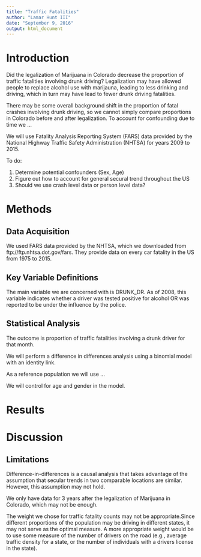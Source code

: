 ```yaml
---
title: "Traffic Fatalities"
author: "Lamar Hunt III"
date: "September 9, 2016"
output: html_document
---
```


# Introduction
Did the legalization of Marijuana in Colorado decrease the proportion of traffic fatalities involving drunk driving? Legalization may have allowed people to replace alcohol use with marijauna, leading to less drinking and driving, which in turn may have lead to fewer drunk driving fatalities.

There may be some overall background shift in the proportion of fatal crashes involving drunk driving, so we cannot simply compare proportions in Colorado before and after legalization. To account for confounding due to time we ...

We will use Fatality Analysis Reporting System (FARS) data provided by the National Highway Traffic Safety Administration (NHTSA) for years 2009 to 2015. 

To do:

1. Determine potential confounders (Sex, Age)
2. Figure out how to account for general secural trend throughout the US
3. Should we use crash level data or person level data? 

# Methods
## Data Acquisition
We used FARS data provided by the NHTSA, which we downloaded from ftp://ftp.nhtsa.dot.gov/fars. They provide data on every car fatality in the US from 1975 to 2015.

## Key Variable Definitions
The main variable we are concerned with is DRUNK_DR. As of 2008, this variable indicates whether a driver was tested positive for alcohol OR was reported to be under the influence by the police. 

## Statistical Analysis
The outcome is proportion of traffic fatalities involving a drunk driver for that month.

We will perform a difference in differences analysis using a binomial model with an identity link. 

As a reference population we will use ...

We will control for age and gender in the model.


# Results

# Discussion
## Limitations
Difference-in-differences is a causal analysis that takes advantage of the assumption that secular trends in two comparable locations are similar. However, this assumption may not hold.

We only have data for 3 years after the legalization of Marijuana in Colorado, which may not be enough. 

The weight we chose for traffic fatality counts may not be appropriate.Since different proportions of the population may be driving in different states, it may not serve as the optimal measure. A more appropriate weight would be to use some measure of the number of drivers on the road (e.g., average traffic density for a state, or the number of individuals with a drivers license in the state).  


```r

```


